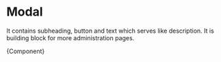 
<Meta title="Modules/Modal" component={Modal} />

# Modal

It contains subheading, button and text which serves like description. It is building block for more administration pages.


<Canvas>
  <Story
    name="Modal"
    args={{
      subheading: "Support via online chat",
      text: "You need advice as soon as possible? Our customer support is always close to you.",
      buttonText: "Open Chat",
    }}
  >
    {Component}
  </Story>
</Canvas>
